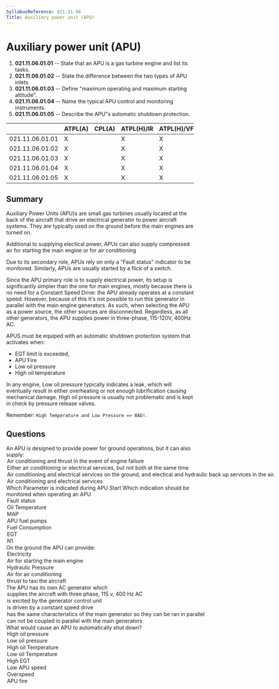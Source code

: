 ```yaml
---
SyllabusReference: 021.11.06
Title: Auxiliary power unit (APU)
---
```


# Auxiliary power unit (APU)

1. **021.11.06.01.01** -- State that an APU is a gas turbine engine and list its
   tasks.
2. **021.11.06.01.02** -- State the difference between the two types of APU
   inlets.
3. **021.11.06.01.03** -- Define "maximum operating and maximum starting
   altitude".
4. **021.11.06.01.04** -- Name the typical APU control and monitoring instruments.
5. **021.11.06.01.05** -- Describe the APU"s automatic shutdown protection.

|                 | ATPL(A) | CPL(A) | ATPL(H)/IR | ATPL(H)/VFR | CPL(H) | IR  | CBIR(A) |
| --------------- | ------- | ------ | ---------- | ----------- | ------ | --- | ------- |
| 021.11.06.01.01 | X       |        | X          | X           |        |     |         |
| 021.11.06.01.02 | X       |        | X          | X           |        |     |         |
| 021.11.06.01.03 | X       |        | X          | X           |        |     |         |
| 021.11.06.01.04 | X       |        | X          | X           |        |     |         |
| 021.11.06.01.05 | X       |        | X          | X           |        |     |         |

## Summary

Auxiliary Power Units (APU)s are small gas turbines usually located at the back of the aircraft
that drive an electrical generator to power aircraft systems. They are typically used on the ground
before the main engines are turned on.

Additional to supplying electical power, APUs can also supply compressed air for starting the main
engine or for air conditioning

Due to its secondary role, APUs rely on only a "Fault status" indicator to be monitored. Similarly,
APUs are usually started by a flick of a switch.

Since the APU primary role is to supply electrical power, its setup is significantly simpler than
the one for main engines, mostly because there is no need for a Constant Speed Drive: the APU already
operates at a constant speed. However, because of this it's not possible to run this generator in
parallel with the main engine generators. As such, when selecting the APU as a power source, the
other sources are disconnected. Regardless, as all other generators, the APU supplies power in
three-phase, 115-120V, 400Hz AC.

APUS must be equiped with an automatic shutdown protection system that activates when:

- EGT limit is exceeded,
- APU Fire
- Low oil pressure
- High oil temperature

In any engine, Low oil pressure typically indicates a leak, which will eventually result
in either overheating or not enough lubrification causing mechanical damage. High oil pressure is
usually not problematic and is kept in check by pressure release valves.

Remember: `High Temperature and Low Pressure => BAD!`.

## Questions

<Question variant="oneCorrect" id="e4z5COhd" lo="021.11.06.01.01">
  <Text>
    An APU is designed to provide power for ground operations, but it can also
    supply:
  </Text>
  <Option id="e4z5COhd-1" correct>
    Air conditioning and thrust in the event of engine failure
  </Option>
  <Option id="e4z5COhd-2">
    Either air conditioning or electrical services, but not both at the same
    time
  </Option>
  <Option
    id="e4z5COhd-3"
    why="the APU never provides hydraulic power directly."
  >
    Air conditioning and electrical services on the ground, and electical and
    hydraulic back up services in the air.
  </Option>
  <Option
    id="e4z5COhd-4"
    why="regardless of where its operated, the APU can supply electical power and pressurized air only."
  >
    Air conditioning and electrical services
  </Option>
</Question>

<Question variant="oneCorrect" id="lnPzcuS6" lo="021.11.06.01.04">
  <Text>Which Parameter is indicated during APU Start</Text>
  <Text>Which indication should be monitored when operating an APU</Text>
  <Option id="lnPzcuS6-1" correct>
    Fault status
  </Option>
  <Option id="lnPzcuS6-2">Oil Temperature</Option>
  <Option id="lnPzcuS6-3">MAP</Option>
  <Option id="lnPzcuS6-4">APU fuel pumps</Option>
  <Option id="lnPzcuS6-5">Fuel Consumption</Option>
  <Option id="lnPzcuS6-6">EGT</Option>
  <Option id="lnPzcuS6-7">N1</Option>
</Question>

<Question variant="multipleCorrect" id="EHaAjkYi" lo="021.11.06.01.01">
  <Text>On the ground the APU can provide:</Text>
  <Option correct id="EHaAjkYi-1">
    Electricity
  </Option>
  <Option correct id="EHaAjkYi-2">
    Air for starting the main engine
  </Option>
  <Option id="EHaAjkYi-3">Hydraulic Pressure</Option>
  <Option correct id="EHaAjkYi-4">
    Air for air conditioning
  </Option>
  <Option correct id="EHaAjkYi-5">
    thrust to taxi the aircraft
  </Option>
</Question>

<Question variant="oneCorrect" id="16cQGeLM" lo="021.11.06.01.01">
  <Text>The APU has its own AC generator which</Text>
  <Option id="16cQGeLM-1" correct>
    supplies the aircraft with three phase, 115 v, 400 Hz AC
  </Option>
  <Option id="16cQGeLM-2">is excited by the generator control unit</Option>
  <Option
    id="16cQGeLM-3"
    why="The APU already operates at a constant speed, so there is no need for a CSD"
  >
    is driven by a constant speed drive
  </Option>
  <Option
    id="16cQGeLM-4"
    why="it is usually not possible to run the APU in parallel with the main generator"
  >
    has the same characteristics of the main generator so they can be ran in
    parallel
  </Option>
  <Option id="16cQGeLM-5" correct>
    can not be coupled in parallel with the main generators
  </Option>
</Question>

<Question variant="multipleCorrect" id="eYLl1QFi" lo="021.11.06.01.05">
  <Text>What would cause an APU to automatically shut down?</Text>
  <Option
    id="eYLl1QFi-1"
    why="High oil pressure is prevented by pressure relief valves."
  >
    High oil pressure
  </Option>
  <Option
    correct
    id="eYLl1QFi-2"
    why="Most likely indicates a leak in the oil system, which will lead to damage, or even fire. Remember: High oil Temperature, and Low oil Pressure = Bad"
  >
    Low oil pressure
  </Option>
  <Option
    correct
    id="eYLl1QFi-3"
    why="Remember: High oil Temperature, and Low oil Pressure = Bad"
  >
    High oil Temperature
  </Option>
  <Option
    correct
    id="eYLl1QFi-4"
    why="Low oil temperature is usually not cause for concern. Remember: High oil Temperature, and Low oil Pressure = Bad"
  >
    Low oil Temperature
  </Option>
  <Option
    correct
    id="eYLl1QFi-5"
    why="Indicates over heating, which can lead to damage, or fire"
  >
    High EGT
  </Option>
  <Option id="eYLl1QFi-6" why="Overspeed can cause fatal damage to the APU">
    Low APU speed
  </Option>
  <Option
    correct
    id="eYLl1QFi-7"
    why="Overspeed can cause fatal damage to the APU"
  >
    Overspeed
  </Option>
  <Option
    correct
    id="eYLl1QFi-8"
    why="In general having your aircraft on fire is considered a bad idea"
  >
    APU fire
  </Option>
</Question>
